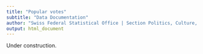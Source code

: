 ```yaml
---
title: "Popular votes"
subtitle: "Data Documentation"
author: "Swiss Federal Statistical Office | Section Politics, Culture, Media | Contact: poku@bfs.admin.ch"
output: html_document
---
```


Under construction.